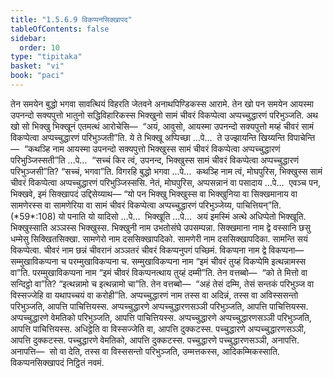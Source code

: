 ```yaml
---
title: "1.5.6.9 विकप्पनसिक्खापद"
tableOfContents: false
sidebar:
  order: 10
type: "tipitaka"
basket: "vi"
book: "paci"
---
```



<DynamicBreadcrumb />

<Division number="372" book="paci">

<Paragraph number="1133" book="paci">
तेन समयेन बुद्धो भगवा सावत्थियं विहरति जेतवने अनाथपिण्डिकस्स आरामे. तेन खो पन समयेन आयस्मा उपनन्दो सक्यपुत्तो भातुनो सद्धिविहारिकस्स भिक्खुनो सामं चीवरं विकप्पेत्वा अप्पच्चुद्धारणं परिभुञ्जति. अथ खो सो भिक्खु भिक्खूनं एतमत्थं आरोचेसि—  “अयं, आवुसो, आयस्मा उपनन्दो सक्यपुत्तो मय्हं चीवरं सामं विकप्पेत्वा अप्पच्चुद्धारणं परिभुञ्जती”ति.
</Paragraph>

<Paragraph number="1134" book="paci">
ये ते भिक्खू अप्पिच्छा …पे…  ते उज्झायन्ति खिय्यन्ति विपाचेन्ति—  “कथञ्हि नाम आयस्मा उपनन्दो सक्यपुत्तो भिक्खुस्स सामं चीवरं विकप्पेत्वा अप्पच्चुद्धारणं परिभुञ्जिस्सती”ति …पे…  “सच्चं किर त्वं, उपनन्द, भिक्खुस्स सामं चीवरं विकप्पेत्वा अप्पच्चुद्धारणं परिभुञ्जसी”ति? “सच्चं, भगवा”ति. विगरहि बुद्धो भगवा …पे…  कथञ्हि नाम त्वं, मोघपुरिस, भिक्खुस्स सामं चीवरं विकप्पेत्वा अप्पच्चुद्धारणं परिभुञ्जिस्ससि. नेतं, मोघपुरिस, अप्पसन्नानं वा पसादाय …पे…  एवञ्च पन, भिक्खवे, इमं सिक्खापदं उद्दिसेय्याथ—
</Paragraph>

</Division>
<Division number="373" book="paci">

<Paragraph number="1135" book="paci">
<Emphasis>“यो पन भिक्खु भिक्खुस्स वा भिक्खुनिया वा सिक्खमानाय वा सामणेरस्स वा सामणेरिया वा सामं चीवरं विकप्पेत्वा अप्पच्चुद्धारणं परिभुञ्जेय्य, पाचित्तियन्”</Emphasis>ति. (*59*:<Emphasis>108</Emphasis>)
</Paragraph>

</Division>
<Division number="374" book="paci">

<Paragraph number="1136" book="paci">
<Emphasis>यो पना</Emphasis>ति यो यादिसो …पे…  <Emphasis>भिक्खू</Emphasis>ति …पे…  अयं इमस्मिं अत्थे अधिप्पेतो भिक्खूति.
</Paragraph>

<Paragraph number="1137" book="paci">
<Emphasis>भिक्खुस्सा</Emphasis>ति अञ्ञस्स भिक्खुस्स.
</Paragraph>

<Paragraph number="1138" book="paci">
<Emphasis>भिक्खुनी</Emphasis> नाम उभतोसंघे उपसम्पन्ना.
</Paragraph>

<Paragraph number="1139" book="paci">
<Emphasis>सिक्खमाना</Emphasis> नाम द्वे वस्सानि छसु धम्मेसु सिक्खितसिक्खा.
</Paragraph>

<Paragraph number="1140" book="paci">
<Emphasis>सामणेरो</Emphasis> नाम दससिक्खापदिको.
</Paragraph>

<Paragraph number="1141" book="paci">
<Emphasis>सामणेरी</Emphasis> नाम दससिक्खापदिका.
</Paragraph>

<Paragraph number="1142" book="paci">
<Emphasis>सामन्</Emphasis>ति सयं विकप्पेत्वा.
</Paragraph>

<Paragraph number="1143" book="paci">
<Emphasis>चीवरं</Emphasis> नाम छन्नं चीवरानं अञ्ञतरं चीवरं विकप्पनुपगं पच्छिमं.
</Paragraph>

<Paragraph number="1144" book="paci">
<Emphasis>विकप्पना</Emphasis> नाम द्वे विकप्पना—  सम्मुखाविकप्पना च परम्मुखाविकप्पना च.
</Paragraph>

<Paragraph number="1145" book="paci">
<Emphasis>सम्मुखाविकप्पना</Emphasis> नाम “इमं चीवरं तुय्हं विकप्पेमि इत्थन्नामस्स वा”ति.
</Paragraph>

<Paragraph number="1146" book="paci">
<Emphasis>परम्मुखाविकप्पना</Emphasis> नाम “इमं चीवरं विकप्पनत्थाय तुय्हं दम्मी”ति. तेन वत्तब्बो—  “को ते मित्तो वा सन्दिट्ठो वा”ति? “इत्थन्नामो च इत्थन्नामो चा”ति. तेन वत्तब्बो—  “अहं तेसं दम्मि, तेसं सन्तकं परिभुञ्ज वा विस्सज्जेहि वा यथापच्चयं वा करोही”ति.
</Paragraph>

<Paragraph number="1147" book="paci">
<Emphasis>अप्पच्चुद्धारणं</Emphasis> नाम तस्स वा अदिन्नं, तस्स वा अविस्ससन्तो परिभुञ्जति, आपत्ति पाचित्तियस्स.
</Paragraph>

</Division>
<Division number="375" book="paci">

<Paragraph number="1148" book="paci">
अप्पच्चुद्धारणे अप्पच्चुद्धारणसञ्ञी परिभुञ्जति, आपत्ति पाचित्तियस्स. अप्पच्चुद्धारणे वेमतिको परिभुञ्जति, आपत्ति पाचित्तियस्स. अप्पच्चुद्धारणे अप्पच्चुद्धारणसञ्ञी परिभुञ्जति, आपत्ति पाचित्तियस्स.
</Paragraph>

<Paragraph number="1149" book="paci">
अधिट्ठेति वा विस्सज्जेति वा, आपत्ति दुक्कटस्स. पच्चुद्धारणे अप्पच्चुद्धारणसञ्ञी, आपत्ति दुक्कटस्स. पच्चुद्धारणे वेमतिको, आपत्ति दुक्कटस्स. पच्चुद्धारणे पच्चुद्धारणसञ्ञी, अनापत्ति.
</Paragraph>

</Division>
<Division number="376" book="paci">

<Paragraph number="1150" book="paci">
अनापत्ति—  सो वा देति, तस्स वा विस्ससन्तो परिभुञ्जति, उम्मत्तकस्स, आदिकम्मिकस्साति.

</Paragraph>
</Division>

<Paragraph number="1151" type="center" book="paci">
विकप्पनसिक्खापदं निट्ठितं नवमं.
</Paragraph>